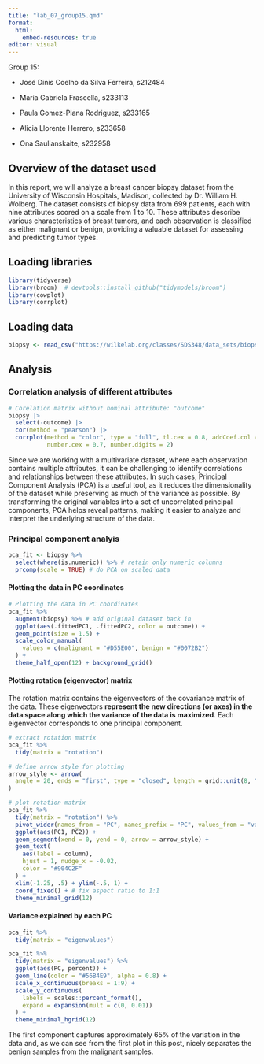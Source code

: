 ```yaml
---
title: "lab_07_group15.qmd"
format:
  html:
    embed-resources: true
editor: visual
---
```


Group 15:

-   José Dinis Coelho da Silva Ferreira, s212484

-   Maria Gabriela Frascella, s233113

-   Paula Gomez-Plana Rodriguez, s233165

-   Alicia Llorente Herrero, s233658

-   Ona Saulianskaite, s232958

## Overview of the dataset used

In this report, we will analyze a breast cancer biopsy dataset from the University of Wisconsin Hospitals, Madison, collected by Dr. William H. Wolberg. The dataset consists of biopsy data from 699 patients, each with nine attributes scored on a scale from 1 to 10. These attributes describe various characteristics of breast tumors, and each observation is classified as either malignant or benign, providing a valuable dataset for assessing and predicting tumor types.

## Loading libraries
```r
library(tidyverse)
library(broom)  # devtools::install_github("tidymodels/broom")
library(cowplot)
library(corrplot)
```

## Loading data
```r
biopsy <- read_csv("https://wilkelab.org/classes/SDS348/data_sets/biopsy.csv")
```

## Analysis

### Correlation analysis of different attributes
```r
# Corelation matrix without nominal attribute: "outcome"
biopsy |>
  select(-outcome) |>
  cor(method = "pearson") |>
  corrplot(method = "color", type = "full", tl.cex = 0.8, addCoef.col = "black", 
           number.cex = 0.7, number.digits = 2)
```
Since we are working with a multivariate dataset, where each observation contains multiple attributes, it can be challenging to identify correlations and relationships between these attributes. In such cases, Principal Component Analysis (PCA) is a useful tool, as it reduces the dimensionality of the dataset while preserving as much of the variance as possible. By transforming the original variables into a set of uncorrelated principal components, PCA helps reveal patterns, making it easier to analyze and interpret the underlying structure of the data.

### Principal component analyis

```r
pca_fit <- biopsy %>% 
  select(where(is.numeric)) %>% # retain only numeric columns
  prcomp(scale = TRUE) # do PCA on scaled data
```

#### Plotting the data in PC coordinates
```r
# Plotting the data in PC coordinates
pca_fit %>%
  augment(biopsy) %>% # add original dataset back in
  ggplot(aes(.fittedPC1, .fittedPC2, color = outcome)) + 
  geom_point(size = 1.5) +
  scale_color_manual(
    values = c(malignant = "#D55E00", benign = "#0072B2")
  ) +
  theme_half_open(12) + background_grid()
```
#### Plotting rotation (eigenvector) matrix
The rotation matrix contains the eigenvectors of the covariance matrix of the data. These eigenvectors **represent the new directions (or axes) in the data space along which the variance of the data is maximized**. Each eigenvector corresponds to one principal component.
```r
# extract rotation matrix
pca_fit %>%
  tidy(matrix = "rotation")
```

```r
# define arrow style for plotting
arrow_style <- arrow(
  angle = 20, ends = "first", type = "closed", length = grid::unit(8, "pt")
)

# plot rotation matrix
pca_fit %>%
  tidy(matrix = "rotation") %>%
  pivot_wider(names_from = "PC", names_prefix = "PC", values_from = "value") %>%
  ggplot(aes(PC1, PC2)) +
  geom_segment(xend = 0, yend = 0, arrow = arrow_style) +
  geom_text(
    aes(label = column),
    hjust = 1, nudge_x = -0.02, 
    color = "#904C2F"
  ) +
  xlim(-1.25, .5) + ylim(-.5, 1) +
  coord_fixed() + # fix aspect ratio to 1:1
  theme_minimal_grid(12)
```

#### Variance explained by each PC 
```r
pca_fit %>%
  tidy(matrix = "eigenvalues")
```

```r
pca_fit %>%
  tidy(matrix = "eigenvalues") %>%
  ggplot(aes(PC, percent)) +
  geom_line(color = "#56B4E9", alpha = 0.8) +
  scale_x_continuous(breaks = 1:9) +
  scale_y_continuous(
    labels = scales::percent_format(),
    expand = expansion(mult = c(0, 0.01))
  ) +
  theme_minimal_hgrid(12)
```
The first component captures approximately 65% of the variation in the data and, as we can see from the first plot in this post, nicely separates the benign samples from the malignant samples.





